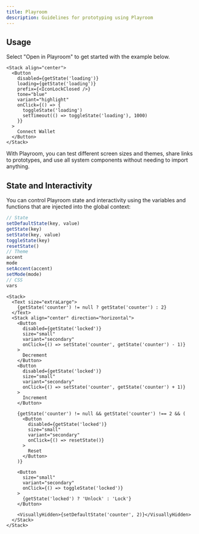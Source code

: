 ```yaml
---
title: Playroom
description: Guidelines for prototyping using Playroom
---
```


## Usage

Select "Open in Playroom" to get started with the example below.

```tsx live=true
<Stack align="center">
  <Button
    disabled={getState('loading')}
    loading={getState('loading')}
    prefix={<IconLockClosed />}
    tone="blue"
    variant="highlight"
    onClick={() => {
      toggleState('loading')
      setTimeout(() => toggleState('loading'), 1000)
    }}
  >
    Connect Wallet
  </Button>
</Stack>
```

With Playroom, you can test different screen sizes and themes, share links to prototypes, and use all system components without needing to import anything.

## State and Interactivity

You can control Playroom state and interactivity using the variables and functions that are injected into the global context:

```ts
// State
setDefaultState(key, value)
getState(key)
setState(key, value)
toggleState(key)
resetState()
// Theme
accent
mode
setAccent(accent)
setMode(mode)
// CSS
vars
```

```tsx live=true
<Stack>
  <Text size="extraLarge">
    {getState('counter') != null ? getState('counter') : 2}
  </Text>
  <Stack align="center" direction="horizontal">
    <Button
      disabled={getState('locked')}
      size="small"
      variant="secondary"
      onClick={() => setState('counter', getState('counter') - 1)}
    >
      Decrement
    </Button>
    <Button
      disabled={getState('locked')}
      size="small"
      variant="secondary"
      onClick={() => setState('counter', getState('counter') + 1)}
    >
      Increment
    </Button>

    {getState('counter') != null && getState('counter') !== 2 && (
      <Button
        disabled={getState('locked')}
        size="small"
        variant="secondary"
        onClick={() => resetState()}
      >
        Reset
      </Button>
    )}

    <Button
      size="small"
      variant="secondary"
      onClick={() => toggleState('locked')}
    >
      {getState('locked') ? 'Unlock' : 'Lock'}
    </Button>

    <VisuallyHidden>{setDefaultState('counter', 2)}</VisuallyHidden>
  </Stack>
</Stack>
```
